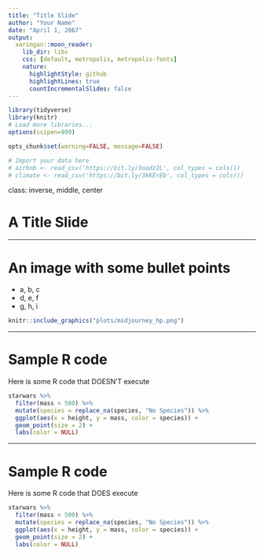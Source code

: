 ```yaml
---
title: "Title Slide"
author: "Your Name"
date: "April 1, 2067"
output:
  xaringan::moon_reader:
    lib_dir: libs
    css: [default, metropolis, metropolis-fonts]
    nature:
      highlightStyle: github
      highlightLines: true
      countIncrementalSlides: false
---
```


```r
library(tidyverse)
library(knitr)
# Load more libraries...
options(scipen=999)

opts_chunk$set(warning=FALSE, message=FALSE)

# Import your data here 
# airbnb <- read_csv('https://bit.ly/3oadz2L', col_types = cols())
# climate <- read_csv('https://bit.ly/3kKErEb', col_types = cols())
```

class: inverse, middle, center

# A Title Slide

---

# An image with some bullet points

- a, b, c
- d, e, f
- g, h, i

```r
knitr::include_graphics("plots/midjourney_hp.png")
```

---

# Sample R code

Here is some R code that DOESN'T execute

```r
starwars %>% 
  filter(mass < 500) %>% 
  mutate(species = replace_na(species, "No Species")) %>% 
  ggplot(aes(x = height, y = mass, color = species)) + 
  geom_point(size = 2) + 
  labs(color = NULL)
```

---

# Sample R code

Here is some R code that DOES execute

```r
starwars %>% 
  filter(mass < 500) %>% 
  mutate(species = replace_na(species, "No Species")) %>% 
  ggplot(aes(x = height, y = mass, color = species)) + 
  geom_point(size = 2) + 
  labs(color = NULL)
```
